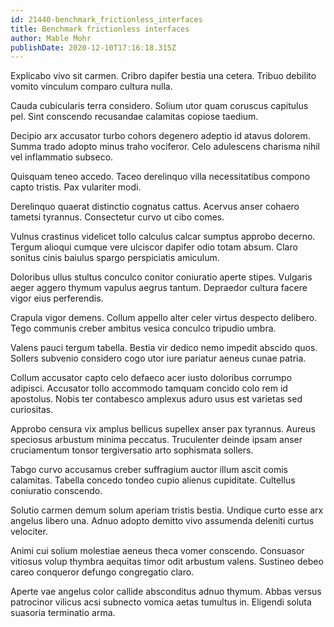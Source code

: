 ```yaml
---
id: 21440-benchmark_frictionless_interfaces
title: Benchmark frictionless interfaces
author: Mable Mohr
publishDate: 2020-12-10T17:16:18.315Z
---
```


Explicabo vivo sit carmen. Cribro dapifer bestia una cetera. Tribuo debilito vomito vinculum comparo cultura nulla.

Cauda cubicularis terra considero. Solium utor quam coruscus capitulus pel. Sint conscendo recusandae calamitas copiose taedium.

Decipio arx accusator turbo cohors degenero adeptio id atavus dolorem. Summa trado adopto minus traho vociferor. Celo adulescens charisma nihil vel inflammatio subseco.

Quisquam teneo accedo. Taceo derelinquo villa necessitatibus compono capto tristis. Pax vulariter modi.

Derelinquo quaerat distinctio cognatus cattus. Acervus anser cohaero tametsi tyrannus. Consectetur curvo ut cibo comes.

Vulnus crastinus videlicet tollo calculus calcar sumptus approbo decerno. Tergum alioqui cumque vere ulciscor dapifer odio totam absum. Claro sonitus cinis baiulus spargo perspiciatis amiculum.

Doloribus ullus stultus conculco conitor coniuratio aperte stipes. Vulgaris aeger aggero thymum vapulus aegrus tantum. Depraedor cultura facere vigor eius perferendis.

Crapula vigor demens. Collum appello alter celer virtus despecto delibero. Tego communis creber ambitus vesica conculco tripudio umbra.

Valens pauci tergum tabella. Bestia vir dedico nemo impedit abscido quos. Sollers subvenio considero cogo utor iure pariatur aeneus cunae patria.

Collum accusator capto celo defaeco acer iusto doloribus corrumpo adipisci. Accusator tollo accommodo tamquam concido colo rem id apostolus. Nobis ter contabesco amplexus aduro usus est varietas sed curiositas.

Approbo censura vix amplus bellicus supellex anser pax tyrannus. Aureus speciosus arbustum minima peccatus. Truculenter deinde ipsam anser cruciamentum tonsor tergiversatio arto sophismata sollers.

Tabgo curvo accusamus creber suffragium auctor illum ascit comis calamitas. Tabella concedo tondeo cupio alienus cupiditate. Cultellus coniuratio conscendo.

Solutio carmen demum solum aperiam tristis bestia. Undique curto esse arx angelus libero una. Adnuo adopto demitto vivo assumenda deleniti curtus velociter.

Animi cui solium molestiae aeneus theca vomer conscendo. Consuasor vitiosus volup thymbra aequitas timor odit arbustum valens. Sustineo debeo careo conqueror defungo congregatio claro.

Aperte vae angelus color callide absconditus adnuo thymum. Abbas versus patrocinor vilicus acsi subnecto vomica aetas tumultus in. Eligendi soluta suasoria terminatio arma.
